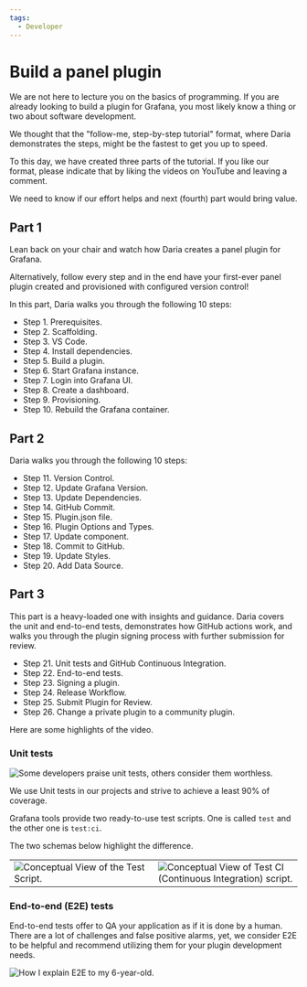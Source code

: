 ```yaml
---
tags:
  - Developer
---
```



# Build a panel plugin

We are not here to lecture you on the basics of programming. If you are already looking to build a plugin for Grafana, you most likely know a thing or two about software development.

We thought that the "follow-me, step-by-step tutorial" format, where Daria demonstrates the steps, might be the fastest to get you up to speed.

To this day, we have created three parts of the tutorial. If you like our format, please indicate that by liking the videos on YouTube and leaving a comment.

We need to know if our effort helps and next (fourth) part would bring value.

## Part 1

Lean back on your chair and watch how Daria creates a panel plugin for Grafana.

Alternatively, follow every step and in the end have your first-ever panel plugin created and provisioned with configured version control!

In this part, Daria walks you through the following 10 steps:

- Step 1. Prerequisites.
- Step 2. Scaffolding.
- Step 3. VS Code.
- Step 4. Install dependencies.
- Step 5. Build a plugin.
- Step 6. Start Grafana instance.
- Step 7. Login into Grafana UI.
- Step 8. Create a dashboard.
- Step 9. Provisioning.
- Step 10. Rebuild the Grafana container.

<Youtube
  id="KnaPBKoXuEw"
  title="Part 1. Build a panel plugin tutorial for Grafana."
/>

## Part 2

Daria walks you through the following 10 steps:

- Step 11. Version Control.
- Step 12. Update Grafana Version.
- Step 13. Update Dependencies.
- Step 14. GitHub Commit.
- Step 15. Plugin.json file.
- Step 16. Plugin Options and Types.
- Step 17. Update component.
- Step 18. Commit to GitHub.
- Step 19. Update Styles.
- Step 20. Add Data Source.

<Youtube
  id="9xz_wvFz2ts"
  title="Part 2. Build a panel plugin tutorial for Grafana."
/>

## Part 3

This part is a heavy-loaded one with insights and guidance. Daria covers the unit and end-to-end tests, demonstrates how GitHub actions work, and walks you through the plugin signing process with further submission for review.

- Step 21. Unit tests and GitHub Continuous Integration.
- Step 22. End-to-end tests.
- Step 23. Signing a plugin.
- Step 24. Release Workflow.
- Step 25. Submit Plugin for Review.
- Step 26. Change a private plugin to a community plugin.

<Youtube
  id="ga5Ik32vqIw"
  title="Part 3. Build a panel plugin tutorial for Grafana."
/>

Here are some highlights of the video.

### Unit tests

<Image
  title="Some developers praise unit tests, others consider them worthless."
  src="/img/grafana/unit-y-n.png"
/>

We use Unit tests in our projects and strive to achieve a least 90% of coverage.

Grafana tools provide two ready-to-use test scripts.
One is called `test` and the other one is `test:ci`.

The two schemas below highlight the difference.

<table>
  <tr style={{ border: "none" }}>
    <td width="50%" style={{ border: "none" }}>
      <Image
        title="Conceptual View of the Test Script."
        src="/img/grafana/test.png"
      />
    </td>
    <td width="*" style={{ border: "none" }}>
      <Image
        title="Conceptual View of Test CI (Continuous Integration) script."
        src="/img/grafana/testci.png"
      />
    </td>
  </tr>
</table>

### End-to-end (E2E) tests

End-to-end tests offer to QA your application as if it is done by a human. There are a lot of challenges and false positive alarms, yet, we consider E2E to be helpful and recommend utilizing them for your plugin development needs.

<Image
  title="How I explain E2E to my 6-year-old."
  src="/img/grafana/e2e-overview.png"
/>
